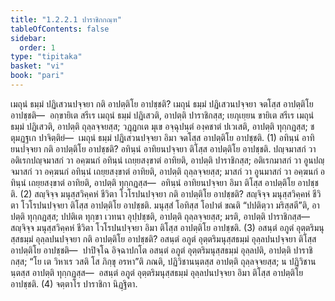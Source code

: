 ```yaml
---
title: "1.2.2.1 ปาราชิกกณฺฑ"
tableOfContents: false
sidebar:
  order: 1
type: "tipitaka"
basket: "vi"
book: "pari"
---
```



<DynamicBreadcrumb />

<Division number="193" book="pari">

<Paragraph number="623" book="pari">
เมถุนํ ธมฺมํ ปฏิเสวนปจฺจยา กติ อาปตฺติโย อาปชฺชติ? เมถุนํ ธมฺมํ ปฏิเสวนปจฺจยา จตโสฺส อาปตฺติโย อาปชฺชติ—  อกฺขายิเต สรีเร เมถุนํ ธมฺมํ ปฏิเสวติ, อาปตฺติ ปาราชิกสฺส; เยภุเยฺยน ขายิเต สรีเร เมถุนํ ธมฺมํ ปฏิเสวติ, อาปตฺติ ถุลฺลจฺจยสฺส; วฏฺฏกเต มุเข อจฺฉุปนฺตํ องฺคชาตํ ปเวเสติ, อาปตฺติ ทุกฺกฏสฺส; ชตุมฏฺฐเก ปาจิตฺติยํ—  เมถุนํ ธมฺมํ ปฏิเสวนปจฺจยา อิมา จตโสฺส อาปตฺติโย อาปชฺชติ. (1)
</Paragraph>

<Paragraph number="624" book="pari">
อทินฺนํ อาทิยนปจฺจยา กติ อาปตฺติโย อาปชฺชติ? อทินฺนํ อาทิยนปจฺจยา ติโสฺส อาปตฺติโย อาปชฺชติ. ปญฺจมาสกํ วา อติเรกปญฺจมาสกํ วา อคฺฆนกํ อทินฺนํ เถยฺยสงฺขาตํ อาทิยติ, อาปตฺติ ปาราชิกสฺส; อติเรกมาสกํ วา อูนปญฺจมาสกํ วา อคฺฆนกํ อทินฺนํ เถยฺยสงฺขาตํ อาทิยติ, อาปตฺติ ถุลฺลจฺจยสฺส; มาสกํ วา อูนมาสกํ วา อคฺฆนกํ อทินฺนํ เถยฺยสงฺขาตํ อาทิยติ, อาปตฺติ ทุกฺกฏสฺส—  อทินฺนํ อาทิยนปจฺจยา อิมา ติโสฺส อาปตฺติโย อาปชฺชติ. (2)
</Paragraph>

<Paragraph number="625" book="pari">
สญฺจิจฺจ มนุสฺสวิคฺคหํ ชีวิตา โวโรปนปจฺจยา กติ อาปตฺติโย อาปชฺชติ? สญฺจิจฺจ มนุสฺสวิคฺคหํ ชีวิตา โวโรปนปจฺจยา ติโสฺส อาปตฺติโย อาปชฺชติ. มนุสฺสํ โอทิสฺส โอปาตํ ขณติ “ปปติตฺวา มริสฺสตี”ติ, อาปตฺติ ทุกฺกฏสฺส; ปปติเต ทุกฺขา เวทนา อุปฺปชฺชติ, อาปตฺติ ถุลฺลจฺจยสฺส; มรติ, อาปตฺติ ปาราชิกสฺส—  สญฺจิจฺจ มนุสฺสวิคฺคหํ ชีวิตา โวโรปนปจฺจยา อิมา ติโสฺส อาปตฺติโย อาปชฺชติ. (3)
</Paragraph>

<Paragraph number="626" book="pari">
อสนฺตํ อภูตํ อุตฺตริมนุสฺสธมฺมํ อุลฺลปนปจฺจยา กติ อาปตฺติโย อาปชฺชติ? อสนฺตํ อภูตํ อุตฺตริมนุสฺสธมฺมํ อุลฺลปนปจฺจยา ติโสฺส อาปตฺติโย อาปชฺชติ—  ปาปิจฺโฉ อิจฺฉาปกโต อสนฺตํ อภูตํ อุตฺตริมนุสฺสธมฺมํ อุลฺลปติ, อาปตฺติ ปาราชิกสฺส; “โย เต วิหาเร วสติ โส ภิกฺขุ อรหา”ติ ภณติ, ปฏิวิชานนฺตสฺส อาปตฺติ ถุลฺลจฺจยสฺส; น ปฏิวิชานนฺตสฺส อาปตฺติ ทุกฺกฏสฺส—  อสนฺตํ อภูตํ อุตฺตริมนุสฺสธมฺมํ อุลฺลปนปจฺจยา อิมา ติโสฺส อาปตฺติโย อาปชฺชติ. (4)

</Paragraph>
</Division>

<Paragraph number="627" type="center" book="pari">
จตฺตาโร ปาราชิกา นิฏฺฐิตา.
</Paragraph>